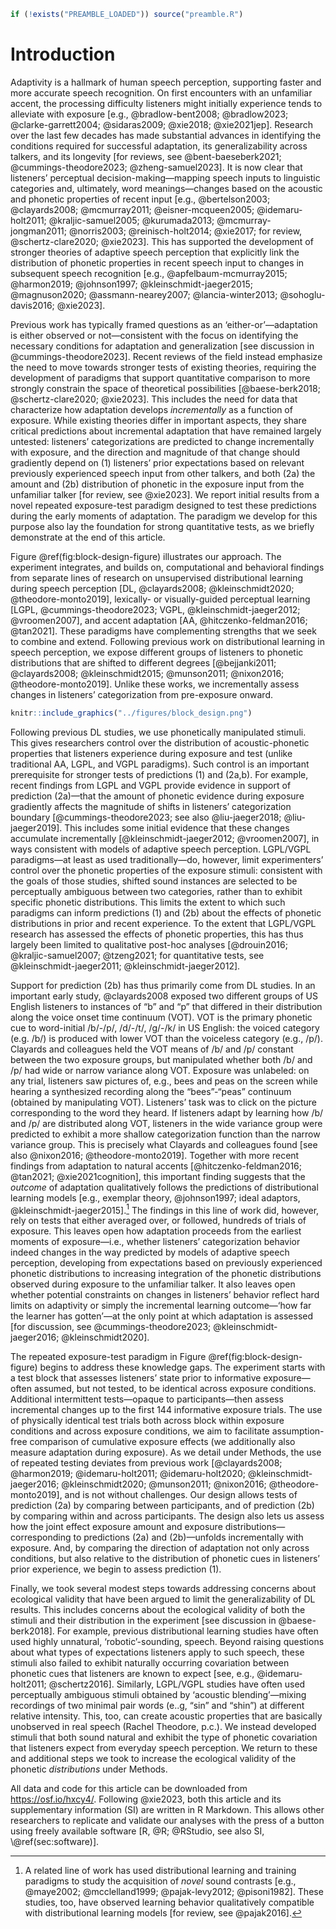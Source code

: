 ```r
if (!exists("PREAMBLE_LOADED")) source("preamble.R")
```

# Introduction
Adaptivity is a hallmark of human speech perception, supporting faster and more accurate speech recognition. On first encounters with an unfamiliar accent, the processing difficulty listeners might initially experience tends to alleviate with exposure [e.g., @bradlow-bent2008; @bradlow2023; @clarke-garrett2004; @sidaras2009; @xie2018; @xie2021jep]. Research over the last few decades has made substantial advances in identifying the conditions required for successful adaptation, its generalizability across talkers, and its longevity [for reviews, see @bent-baeseberk2021; @cummings-theodore2023; @zheng-samuel2023]. It is now clear that listeners' perceptual decision-making---mapping speech inputs to linguistic categories and, ultimately, word meanings---changes based on the acoustic and phonetic properties of recent input [e.g., @bertelson2003; @clayards2008; @mcmurray2011; @eisner-mcqueen2005; @idemaru-holt2011; @kraljic-samuel2005; @kurumada2013; @mcmurray-jongman2011; @norris2003; @reinisch-holt2014; @xie2017; for review, @schertz-clare2020; @xie2023]. This has supported the development of stronger theories of adaptive speech perception that explicitly link the distribution of phonetic properties in recent speech input to changes in subsequent speech recognition [e.g., @apfelbaum-mcmurray2015; @harmon2019; @johnson1997; @kleinschmidt-jaeger2015; @magnuson2020; @assmann-nearey2007; @lancia-winter2013; @sohoglu-davis2016; @xie2023]. 

Previous work has typically framed questions as an 'either-or'---adaptation is either observed or not---consistent with the focus on identifying the necessary conditions for adaptation and generalization [see discussion in @cummings-theodore2023]. Recent reviews of the field instead emphasize the need to move towards stronger tests of existing theories, requiring the development of paradigms that support quantitative comparison to more strongly constrain the space of theoretical possibilities [@baese-berk2018; @schertz-clare2020; @xie2023]. This includes the need for data that characterize how adaptation develops *incrementally* as a function of exposure. While existing theories differ in important aspects, they share critical predictions about incremental adaptation that have remained largely untested: listeners' categorizations are predicted to change incrementally with exposure, and the direction and magnitude of that change should gradiently depend on (1) listeners' prior expectations based on relevant previously experienced speech input from other talkers, and both (2a) the amount and (2b) distribution of phonetic in the exposure input from the unfamiliar talker [for review, see @xie2023]. We report initial results from a novel repeated exposure-test paradigm designed to test these predictions during the early moments of adaptation. The paradigm we develop for this purpose also lay the foundation for strong quantitative tests, as we briefly demonstrate at the end of this article. <!-- TO DO: revisit later to see whether we would like to keep this sentence -->

Figure \@ref(fig:block-design-figure) illustrates our approach. The experiment integrates, and builds on, computational and behavioral findings from separate lines of research on unsupervised distributional learning during speech perception [DL, @clayards2008; @kleinschmidt2020; @theodore-monto2019], lexically- or visually-guided perceptual learning [LGPL, @cummings-theodore2023; VGPL, @kleinschmidt-jaeger2012; @vroomen2007], and accent adaptation [AA, @hitczenko-feldman2016; @tan2021]. These paradigms have complementing strengths that we seek to combine and extend. <!-- TO DO: consider briefly elaborating here? -->  Following previous work on distributional learning in speech perception, we expose different groups of listeners to phonetic distributions that are shifted to different degrees [@bejjanki2011; @clayards2008; @kleinschmidt2015; @munson2011; @nixon2016; @theodore-monto2019]. Unlike these works, we incrementally assess changes in listeners' categorization from pre-exposure onward.

```r
knitr::include_graphics("../figures/block_design.png")
```

Following previous DL studies, we use phonetically manipulated stimuli. This gives researchers control over the distribution of acoustic-phonetic properties that listeners experience during exposure and test (unlike traditional AA, LGPL, and VGPL paradigms). Such control is an important prerequisite for stronger tests of predictions (1) and (2a,b). For example, recent findings from LGPL and VGPL provide evidence in support of prediction (2a)---that the amount of phonetic evidence during exposure gradiently affects the magnitude of shifts in listeners' categorization boundary [@cummings-theodore2023; see also @liu-jaeger2018; @liu-jaeger2019]. This includes some initial evidence that these changes accumulate incrementally [@kleinschmidt-jaeger2012; @vroomen2007], in ways consistent with models of adaptive speech perception. LGPL/VGPL paradigms---at least as used traditionally---do, however, limit experimenters' control over the phonetic properties of the exposure stimuli: consistent with the goals of those studies, shifted sound instances are selected to be perceptually ambiguous between two categories, rather than to exhibit specific phonetic distributions. This limits the extent to which such paradigms can inform predictions (1) and (2b) about the effects of phonetic distributions in prior and recent experience. To the extent that LGPL/VGPL research has assessed the effects of phonetic properties, this has thus largely been limited to qualitative post-hoc analyses [@drouin2016; @kraljic-samuel2007; @tzeng2021; for quantitative tests, see @kleinschmidt-jaeger2011; @kleinschmidt-jaeger2012]. 

Support for prediction (2b) has thus primarily come from DL studies. In an important early study, @clayards2008 exposed two different groups of US English listeners to instances of "b" and "p" that differed in their distribution along the voice onset time continuum (VOT). VOT is the primary phonetic cue to word-initial /b/-/p/, /d/-/t/, /g/-/k/ in US English: the voiced category (e.g. /b/) is produced with lower VOT than the voiceless category (e.g., /p/). Clayards and colleagues held the VOT means of /b/ and /p/ constant between the two exposure groups, but manipulated whether both /b/ and /p/ had wide or narrow variance along VOT. Exposure was unlabeled: on any trial, listeners saw pictures of, e.g., bees and peas on the screen while hearing a synthesized recording along the "bees"-"peas" continuum (obtained by manipulating VOT). Listeners' task was to click on the picture corresponding to the word they heard. If listeners adapt by learning how /b/ and /p/ are distributed along VOT, listeners in the wide variance group were predicted to exhibit a more shallow categorization function than the narrow variance group. This is precisely what Clayards and colleagues found [see also @nixon2016; @theodore-monto2019]. Together with more recent findings from adaptation to natural accents [@hitczenko-feldman2016; @tan2021; @xie2021cognition], this important finding suggests that the *outcome* of adaptation qualitatively follows the predictions of distributional learning models [e.g., exemplar theory, @johnson1997; ideal adaptors, @kleinschmidt-jaeger2015].^[A related line of work has used distributional learning and training paradigms to study the acquisition of *novel* sound contrasts [e.g., @maye2002; @mcclelland1999; @pajak-levy2012; @pisoni1982]. These studies, too, have observed learning behavior qualitatively compatible with distributional learning models [for review, see @pajak2016].] The findings in this line of work did, however, rely on tests that either averaged over, or followed, hundreds of trials of exposure. This leaves open how adaptation proceeds from the earliest moments of exposure---i.e., whether listeners' categorization behavior indeed changes in the way predicted by models of adaptive speech perception, developing from expectations based on previously experienced phonetic distributions to increasing integration of the phonetic distributions observed during exposure to the unfamiliar talker. It also leaves open whether potential constraints on changes in listeners' behavior reflect hard limits on adaptivity or simply the incremental learning outcome---'how far the learner has gotten'---at the only point at which adaptation is assessed [for discussion, see @cummings-theodore2023; @kleinschmidt-jaeger2016; @kleinschmidt2020].

The repeated exposure-test paradigm in Figure \@ref(fig:block-design-figure) begins to address these knowledge gaps. The experiment starts with a test block that assesses listeners' state prior to informative exposure---often assumed, but not tested, to be identical across exposure conditions. Additional intermittent tests---opaque to participants---then assess incremental changes up to the first 144 informative exposure trials. The use of physically identical test trials both across block within exposure conditions and across exposure conditions, we aim to facilitate assumption-free comparison of cumulative exposure effects (we additionally also measure adaptation during exposure). As we detail under Methods, the use of repeated testing deviates from previous work [@clayards2008; @harmon2019; @idemaru-holt2011; @idemaru-holt2020; @kleinschmidt-jaeger2016; @kleinschmidt2020; @munson2011; @nixon2016; @theodore-monto2019], and is not without challenges. Our design allows tests of prediction (2a) by comparing between participants, and of prediction (2b) by comparing within and across participants. The design also lets us assess how the joint effect exposure amount and exposure distributions---corresponding to predictions (2a) and (2b)---unfolds incrementally with exposure. And, by comparing the direction of adaptation not only across conditions, but also relative to the distribution of phonetic cues in listeners' prior experience, we begin to assess prediction (1). 

Finally, we took several modest steps towards addressing concerns about ecological validity that have been argued to limit the generalizability of DL results. This includes concerns about the ecological validity of both the stimuli and their distribution in the experiment [see discussion in @baese-berk2018]. For example, previous distributional learning studies have often used highly unnatural, 'robotic'-sounding, speech. Beyond raising questions about what types of expectations listeners apply to such speech, these stimuli also failed to exhibit naturally occurring covariation between phonetic cues that listeners are known to expect [see, e.g., @idemaru-holt2011; @schertz2016]. Similarly, LGPL/VGPL studies have often used perceptually ambiguous stimuli obtained by 'acoustic blending'---mixing recordings of two minimal pair words (e..g, "sin" and "shin") at different relative intensity. This, too, can create acoustic properties that are basically unobserved in real speech (Rachel Theodore, p.c.).  We instead developed stimuli that both sound natural and exhibit the type of phonetic covariation that listeners expect from everyday speech perception. We return to these and additional steps we took to increase the ecological validity of the phonetic *distributions* under Methods.

All data and code for this article can be downloaded from [https://osf.io/hxcy4/](OSF). Following @xie2023, both this article and its supplementary information (SI) are written in R Markdown. This allows other researchers to replicate and validate our analyses with the press of a button using freely available software [R, @R; @RStudio, see also SI, \@ref(sec:software)]. 
